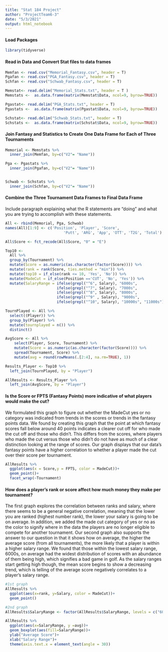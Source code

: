 ```yaml
---
title: "Stat 184 Project"
author: "ProjectTeam6-3"
date: "5/3/2021"
output: html_notebook 
---
```




#### Load Packages
```r
library(tidyverse) 
```

#### Read in Data and Convert Stat files to data frames
```r
Memfan <- read.csv("Memorial_Fantasy.csv", header = T)
Pgafan <- read.csv("PGA_Fantasy.csv", header = T)
Schfan <- read.csv("Schwab_Fantasy.csv", header = T)

Memstat<- read.delim("Memorial_Stats.txt", header = T )
Memstats <-  as.data.frame(matrix(Memstat$Data, ncol=9, byrow=TRUE))

Pgastat<- read.delim("PGA_Stats.txt", header = T)
Pgastats <-  as.data.frame(matrix(Pgastat$Data, ncol=9, byrow=TRUE))

Schstat<- read.delim("Schwab_Stats.txt", header = T)
Schstats <-  as.data.frame(matrix(Schstat$Data, ncol=9, byrow=TRUE))
```

#### Join Fantasy and Statistics to Create One Data Frame for Each of Three Tournaments

```r
Memorial <- Memstats %>%
  inner_join(Memfan, by=c("V2"= "Name"))

Pga <- Pgastats %>%
  inner_join(Pgafan, by=c("V2"= "Name")) 


Schwab <- Schstats %>%
  inner_join(Schfan, by=c("V2"= "Name"))
```

#### Combine the Three Tournament Data Frames to Final Data Frame
Include paragraph explaining what the R statements are "doing" and what you are trying to accomplish with these statements.

```r
All <- rbind(Memorial, Pga, Schwab)
names(All)[1:9] <- c('Position', 'Player', 'Score', 
                          'Putt', 'ARG', 'App', 'OTT', 'T2G', 'Total')

All$Score <- fct_recode(All$Score, "0" = "E") 

Top10 <- 
  All %>%
  group_by(Tournament) %>%
  mutate(Score = as.numeric(as.character(factor(Score)))) %>%
  mutate(rank = rank(Score, ties.method = "min")) %>%
  mutate(top10 = if_else(rank <= 10, 'Yes', 'No')) %>%
  mutate(MadeCut = if_else(Position =='CUT', 'No', 'Yes')) %>%
  mutate(SalaryRange = ifelse(grepl("^6", Salary), "6000s",
                       ifelse(grepl("^7", Salary), "7000s",
                       ifelse(grepl("^8", Salary), "8000s",
                       ifelse(grepl("^9" , Salary), "9000s",
                       ifelse(grepl("^10", Salary), "10000s", "11000s"))))))

TournPlayed <- All %>%
  select((Player)) %>%
  group_by(Player) %>%
  mutate(tournplayed = n()) %>%
  distinct()

AvgScore <- All %>%
    select(Player, Score, Tournament) %>%
    mutate(Score = as.numeric(as.character(factor(Score)))) %>%
    spread(Tournament, Score) %>%
    mutate(avg = round(rowMeans(.[2:4], na.rm=TRUE), 1))

Results_Player <- Top10 %>%
  left_join(TournPlayed, by = "Player")

AllResults <- Results_Player %>%
  left_join(AvgScore, by = "Player")
```

#### Is the Score or FPTS (Fantasy Points) more indicative of what players would make the cut?
We formulated this graph to figure out whether the MadeCut yes or no category was indicated from trends in the scores or trends in the fantasy points data. We found by creating this graph that the point at which fantasy scores fall below around 40 points indicates a clearer cut off for who made the cut off and those who didn’t. This differs from the scores, where players who made the cut versus those who didn't do not have as much of a clear distinction looking at the range of scores. Our graph displays that our data’s fantasy points have a higher correlation to whether a player made the cut over their score per tournament.
```r
AllResults %>%
  ggplot(aes(x = Score,y = FPTS, color = MadeCut))+
  geom_point()+
  facet_wrap(~Tournament)
```
#### How does a player's rank or score affect how much money they make per tournament?
The first graph explores the correlation between ranks and salary, where there seems to be a general negative correlation, meaning that the lower you are ranked (highest number rank), the lower your salary is going to be on average. In addition, we added the made cut category of yes or no as the color to signify where in the data the players are no longer eligible to compete for another tournament. Our second graph also supports the answer to our question in that it shows how on average, the higher the average score (from all tournaments), the more likely that a player is within a higher salary range. We found that those within the lowest salary range, 6000s, on average had the widest distribution of scores with an abundance of them being high, which signifies a bad game in golf. As the salary ranges start getting high though, the mean score begins to show a decreasing trend, which is telling of the average score negatively correlates to a player's salary range.
```r
#1st graph
AllResults %>%
  ggplot(aes(x=rank, y=Salary, color = MadeCut))+
  geom_point()

#2nd graph
AllResults$SalaryRange <- factor(AllResults$SalaryRange, levels = c("6000s", "7000s", "8000s", "9000s", "10000s", "11000s"))

AllResults %>%
  ggplot(aes(x=SalaryRange, y =avg))+
  geom_boxplot(aes(fill=SalaryRange))+
  ylab("Average Score")+
  xlab("Salary Range")+
  theme(axis.text.x = element_text(angle = 30))
```

